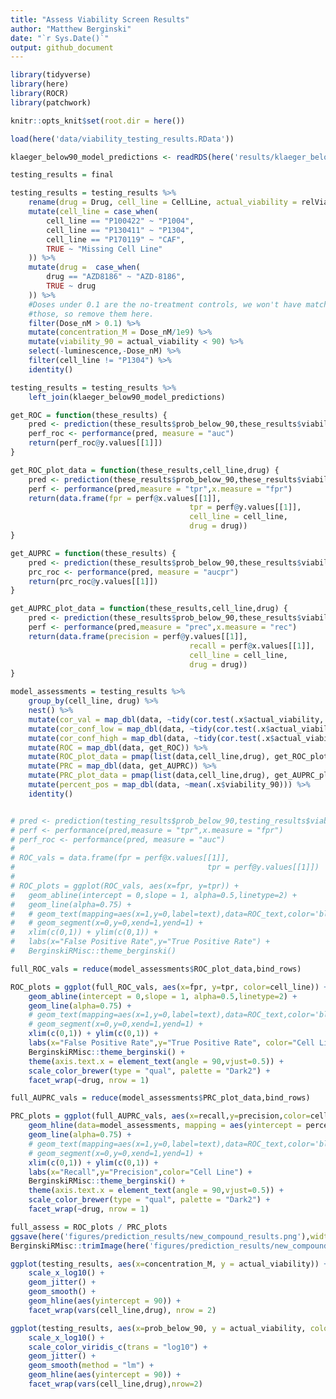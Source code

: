 ```yaml
---
title: "Assess Viability Screen Results"
author: "Matthew Berginski"
date: "`r Sys.Date()`"
output: github_document
---
```


```r
library(tidyverse)
library(here)
library(ROCR)
library(patchwork)

knitr::opts_knit$set(root.dir = here())
```

```r
load(here('data/viability_testing_results.RData'))

klaeger_below90_model_predictions <- readRDS(here('results/klaeger_below90_model_predictions.rds'))
```

```r
testing_results = final

testing_results = testing_results %>%
	rename(drug = Drug, cell_line = CellLine, actual_viability = relViability) %>%
	mutate(cell_line = case_when(
		cell_line == "P100422" ~ "P1004",
		cell_line == "P130411" ~ "P1304",
		cell_line == "P170119" ~ "CAF",
		TRUE ~ "Missing Cell Line"
	)) %>%
	mutate(drug =  case_when(
		drug == "AZD8186" ~ "AZD-8186",
		TRUE ~ drug
	)) %>%
	#Doses under 0.1 are the no-treatment controls, we won't have matches for
	#those, so remove them here.
	filter(Dose_nM > 0.1) %>%
	mutate(concentration_M = Dose_nM/1e9) %>%
	mutate(viability_90 = actual_viability < 90) %>%
	select(-luminescence,-Dose_nM) %>%
	filter(cell_line != "P1304") %>%
	identity()

testing_results = testing_results %>% 
	left_join(klaeger_below90_model_predictions)
```

```r
get_ROC = function(these_results) {
	pred <- prediction(these_results$prob_below_90,these_results$viability_90)
	perf_roc <- performance(pred, measure = "auc")
	return(perf_roc@y.values[[1]])
}

get_ROC_plot_data = function(these_results,cell_line,drug) {
	pred <- prediction(these_results$prob_below_90,these_results$viability_90)
	perf <- performance(pred,measure = "tpr",x.measure = "fpr")
	return(data.frame(fpr = perf@x.values[[1]],
										tpr = perf@y.values[[1]],
										cell_line = cell_line,
										drug = drug))
}

get_AUPRC = function(these_results) {
	pred <- prediction(these_results$prob_below_90,these_results$viability_90)
	prc_roc <- performance(pred, measure = "aucpr")
	return(prc_roc@y.values[[1]])
}

get_AUPRC_plot_data = function(these_results,cell_line,drug) {
	pred <- prediction(these_results$prob_below_90,these_results$viability_90)
	perf <- performance(pred,measure = "prec",x.measure = "rec")
	return(data.frame(precision = perf@y.values[[1]],
										recall = perf@x.values[[1]],
										cell_line = cell_line,
										drug = drug))
}

model_assessments = testing_results %>%
	group_by(cell_line, drug) %>%
	nest() %>%
	mutate(cor_val = map_dbl(data, ~tidy(cor.test(.x$actual_viability, .x$prob_below_90))$estimate)) %>%
	mutate(cor_conf_low = map_dbl(data, ~tidy(cor.test(.x$actual_viability, .x$prob_below_90))$conf.low)) %>%
	mutate(cor_conf_high = map_dbl(data, ~tidy(cor.test(.x$actual_viability, .x$prob_below_90))$conf.high)) %>%
	mutate(ROC = map_dbl(data, get_ROC)) %>%
	mutate(ROC_plot_data = pmap(list(data,cell_line,drug), get_ROC_plot_data)) %>%
	mutate(PRC = map_dbl(data, get_AUPRC)) %>%
	mutate(PRC_plot_data = pmap(list(data,cell_line,drug), get_AUPRC_plot_data)) %>%
	mutate(percent_pos = map_dbl(data, ~mean(.x$viability_90))) %>%
	identity()


# pred <- prediction(testing_results$prob_below_90,testing_results$viability_90)
# perf <- performance(pred,measure = "tpr",x.measure = "fpr")
# perf_roc <- performance(pred, measure = "auc")
# 
# ROC_vals = data.frame(fpr = perf@x.values[[1]],
# 											tpr = perf@y.values[[1]])
# 
# ROC_plots = ggplot(ROC_vals, aes(x=fpr, y=tpr)) + 
# 	geom_abline(intercept = 0,slope = 1, alpha=0.5,linetype=2) +
# 	geom_line(alpha=0.75) + 
# 	# geom_text(mapping=aes(x=1,y=0,label=text),data=ROC_text,color='black',vjust="inward",hjust="inward",size=3.5) +
# 	# geom_segment(x=0,y=0,xend=1,yend=1) +
# 	xlim(c(0,1)) + ylim(c(0,1)) +
# 	labs(x="False Positive Rate",y="True Positive Rate") +
# 	BerginskiRMisc::theme_berginski()
```

```r
full_ROC_vals = reduce(model_assessments$ROC_plot_data,bind_rows)

ROC_plots = ggplot(full_ROC_vals, aes(x=fpr, y=tpr, color=cell_line)) + 
	geom_abline(intercept = 0,slope = 1, alpha=0.5,linetype=2) +
	geom_line(alpha=0.75) + 
	# geom_text(mapping=aes(x=1,y=0,label=text),data=ROC_text,color='black',vjust="inward",hjust="inward",size=3.5) +
	# geom_segment(x=0,y=0,xend=1,yend=1) +
	xlim(c(0,1)) + ylim(c(0,1)) +
	labs(x="False Positive Rate",y="True Positive Rate", color="Cell Line") +
	BerginskiRMisc::theme_berginski() +
	theme(axis.text.x = element_text(angle = 90,vjust=0.5)) +
	scale_color_brewer(type = "qual", palette = "Dark2") +
	facet_wrap(~drug, nrow = 1)

full_AUPRC_vals = reduce(model_assessments$PRC_plot_data,bind_rows)

PRC_plots = ggplot(full_AUPRC_vals, aes(x=recall,y=precision,color=cell_line)) + 
	geom_hline(data=model_assessments, mapping = aes(yintercept = percent_pos, color=cell_line), alpha=0.5, linetype=2) +
	geom_line(alpha=0.75) + 
	# geom_text(mapping=aes(x=1,y=0,label=text),data=ROC_text,color='black',vjust="inward",hjust="inward",size=3.5) +
	# geom_segment(x=0,y=0,xend=1,yend=1) +
	xlim(c(0,1)) + ylim(c(0,1)) +
	labs(x="Recall",y="Precision",color="Cell Line") +
	BerginskiRMisc::theme_berginski() +
	theme(axis.text.x = element_text(angle = 90,vjust=0.5)) +
	scale_color_brewer(type = "qual", palette = "Dark2") +
	facet_wrap(~drug, nrow = 1)

full_assess = ROC_plots / PRC_plots
ggsave(here('figures/prediction_results/new_compound_results.png'),width=9*0.75,height=5*0.75)
BerginskiRMisc::trimImage(here('figures/prediction_results/new_compound_results.png'))
```

```r
ggplot(testing_results, aes(x=concentration_M, y = actual_viability)) +
	scale_x_log10() +
	geom_jitter() +
	geom_smooth() +
	geom_hline(aes(yintercept = 90)) +
	facet_wrap(vars(cell_line,drug), nrow = 2)
```


```r
ggplot(testing_results, aes(x=prob_below_90, y = actual_viability, color = concentration_M)) +
	scale_x_log10() +
	scale_color_viridis_c(trans = "log10") +
	geom_jitter() +
	geom_smooth(method = "lm") +
	geom_hline(aes(yintercept = 90)) +
	facet_wrap(vars(cell_line,drug),nrow=2)
```